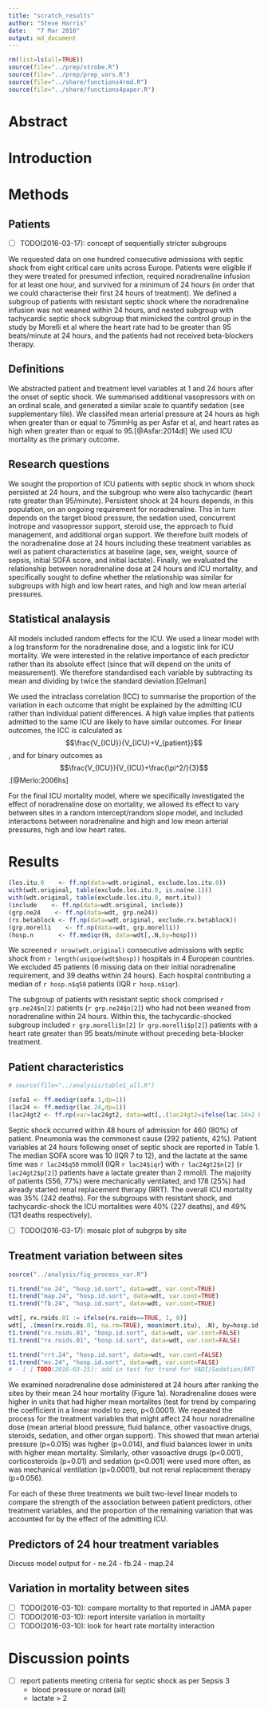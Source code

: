 ```yaml
---
title: "scratch_results"
author: "Steve Harris"
date:	"7 Mar 2016"
output: md_document
---
```


```r
rm(list=ls(all=TRUE))
source(file="../prep/strobe.R")
source(file="../prep/prep_vars.R")
source(file="../share/functions4rmd.R")
source(file="../share/functions4paper.R")
```

# Abstract

# Introduction

# Methods

## Patients

- [ ] TODO(2016-03-17): concept of sequentially stricter subgroups

We requested data on one hundred consecutive admissions with septic shock from eight critical care units across Europe. Patients were eligible if they were treated for presumed infection, required noradrenaline infusion for at least one hour, and survived for a minimum of 24 hours (in order that we could characterise their first 24 hours of treatment). We defined a subgroup of patients with resistant septic shock where the noradrenaline infusion was not weaned within 24 hours, and nested subgroup with tachycardic septic shock subgroup that mimicked the control group in the study by Morelli et al where the heart rate had to be greater than 95 beats/minute at 24 hours, and the patients had not received beta-blockers therapy.

## Definitions

We abstracted patient and treatment level variables at 1 and 24 hours after the onset of septic shock. We summarised additional vasopressors with on an ordinal scale, and generated a similar scale to quantify sedation (see supplementary file). We classifed mean arterial pressure at 24 hours as high when greater than or equal to 75mmHg as per Asfar et al, and heart rates as high when greater than or equal to 95.[@Asfar:2014dl] We used ICU mortality as the primary outcome.

## Research questions

We sought the proportion of ICU patients with septic shock in whom shock persisted at 24 hours, and the subgroup who were also tachycardic (heart rate greater than 95/minute). Persistent shock at 24 hours depends, in this population, on an ongoing requirement for noradrenaline. This in turn depends on the target blood pressure, the sedation used, concurrent inotrope and vasopressor support, steroid use, the approach to fluid management, and additional organ support. We therefore built models of the noradrenaline dose at 24 hours including these treatment variables as well as patient characteristics at baseline (age, sex, weight, source of sepsis, initial SOFA score, and initial lactate). Finally, we evaluated the relationship between noradrenaline dose at 24 hours and ICU mortality, and specifically sought to define whether the relationship was similar for subgroups with high and low heart rates, and high and low mean arterial pressures.

## Statistical analaysis	

All models included random effects for the ICU. We used a linear model with a log transform for the noradrenaline dose, and a logistic link for ICU mortality. We were interested in the relative importance of each predictor rather than its absolute effect (since that will depend on the units of measurement). We therefore standardised each variable by subtracting its mean and dividing by twice the standard deviation.[Gelman]

We used the intraclass correlation (ICC) to summarise the proportion of the variation in each outcome that might be explained by the admitting ICU rather than individual patient differences. A high value implies that patients admitted to the same ICU are likely to have similar outcomes. For linear outcomes, the ICC is calculated as $$\frac{V_{ICU}}{V_{ICU}+V_{patient}}$$, and for binary outcomes as $$\frac{V_{ICU}}{V_{ICU}+\frac{\pi^2/}{3}$$.[@Merlo:2006hs]
<!-- - [ ] TODO(2016-03-17): bootstrap CI for ICC? -->

For the final ICU mortality model, where we specifically investigated the effect of noradrenaline dose on mortality, we allowed its effect to vary between sites in a random intercept/random slope model, and included interactions between noradrenaline and high and low mean arterial pressures, high and low heart rates.


# Results
```r

(los.itu.0    <- ff.np(data=wdt.original, exclude.los.itu.0))
with(wdt.original, table(exclude.los.itu.0, is.na(ne.1)))
with(wdt.original, table(exclude.los.itu.0, mort.itu))
(include    <- ff.np(data=wdt.original, include))
(grp.ne24    <- ff.np(data=wdt, grp.ne24))
(rx.betablock <- ff.np(data=wdt.original, exclude.rx.betablock))
(grp.morelli    <- ff.np(data=wdt, grp.morelli))
(hosp.n       <- ff.mediqr(N, data=wdt[,.N,by=hosp]))
```

We screened `r nrow(wdt.original)` consecutive admissions with septic shock from `r length(unique(wdt$hosp))` hospitals in 4 European countries. We excluded 45 patients (6 missing data on their initial noradrenaline requirement, and 39 deaths within 24 hours). Each hospital contributing a median of `r hosp.n$q50` patients (IQR `r hosp.n$iqr`).

The subgroup of patients with resistant septic shock comprised `r grp.ne24$n[2]` patients (`r grp.ne24$n[2]`) who had not been weaned from noradrenaline within 24 hours. Within this, the tachycardic-shocked subgroup included `r grp.morelli$n[2]` (`r grp.morelli$p[2]`) patients with a heart rate greater than 95 beats/minute without preceding beta-blocker treatment. 

## Patient characteristics

```r
# source(file="../analysis/table1_all.R")

(sofa1 <- ff.mediqr(sofa.1,dp=1))
(lac24 <- ff.mediqr(lac.24,dp=1))
(lac24gt2 <- ff.np(var=lac24gt2, data=wdt[,.(lac24gt2=ifelse(lac.24>2 & !is.na(lac.24),1,0))], dp=0)) 
```
<!-- see Table 1 -->

Septic shock occurred within 48 hours of admission for 460 (80%) of patient. Pneumonia was the commonest cause (292 patients, 42%). Patient variables at 24 hours following onset of septic shock are reported in Table 1. The median SOFA score was 10 (IQR 7 to 12), and the lactate at the same time was `r lac24$q50` mmol/l (IQR `r lac24$iqr`) with `r lac24gt2$n[2]` (`r lac24gt2$p[2]`) patients have a lactate greater than 2 mmol/l. The majority of patients (556, 77%) were mechanically ventilated, and 178 (25%) had already started renal replacement therapy (RRT). The overall ICU mortality was 35% (242 deaths). For the subgroups with resistant shock, and tachycardic-shock the ICU mortalities were 40% (227 deaths), and 49% (131 deaths respectively).

- [ ] TODO(2016-03-17): mosaic plot of subgrps by site

## Treatment variation between sites
```r
source("../analysis/fig_process_var.R")

t1.trend("ne.24", "hosp.id.sort", data=wdt, var.cont=TRUE)
t1.trend("map.24", "hosp.id.sort", data=wdt, var.cont=TRUE)
t1.trend("fb.24", "hosp.id.sort", data=wdt, var.cont=TRUE)

wdt[, rx.roids.01 := ifelse(rx.roids==TRUE, 1, 0)]
wdt[, .(mean(rx.roids.01, na.rm=TRUE), mean(mort.itu), .N), by=hosp.id.sort]
t1.trend("rx.roids.01", "hosp.id.sort", data=wdt, var.cont=FALSE)
t1.trend("rx.roids.01", "hosp.id.sort", data=wdt, var.cont=FALSE)

t1.trend("rrt.24", "hosp.id.sort", data=wdt, var.cont=FALSE)
t1.trend("mv.24", "hosp.id.sort", data=wdt, var.cont=FALSE)
# - [ ] TODO(2016-03-25): add in test for trend for VADI/Sedation/RRT

```

We examined noradrenaline dose administered at 24 hours after ranking the sites by their mean 24 hour mortality (Figure 1a). Noradrenaline doses were higher in units that had higher mean mortalites (test for trend by comparing the coefficient in a linear model to zero, p<0.0001). We repeated the process for the treatment variables that might affect 24 hour noradrenaline dose (mean arterial blood pressure, fluid balance, other vasoactive drugs, steroids, sedation, and other organ support). This showed that mean arterial pressure (p=0.015) was higher (p=0.014), and fluid balances lower in units with higher mean mortality. Similarly, other vasoactive drugs (p<0.001), corticosteroids (p=0.01) and sedation (p<0.001) were used more often, as was mechanical ventilation (p=0.0001), but not renal replacement therapy (p=0.056).

For each of these three treatments we built two-level linear models to compare the strength of the association between patient predictors, other treatment variables, and the proportion of the remaining variation that was accounted for by the effect of the admitting ICU. 


## Predictors of 24 hour treatment variables

Discuss model output for 
- ne.24
- fb.24
- map.24

## Variation in mortality between sites

- [ ] TODO(2016-03-10): compare mortality to that reported in JAMA paper
- [ ] TODO(2016-03-10): report intersite variation in mortailty
- [ ] TODO(2016-03-10): look for heart rate mortality interaction





# Discussion points

- [ ] report patients meeting criteria for septic shock as per Sepsis 3
	- blood pressure or norad (all)
	- lactate > 2
